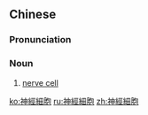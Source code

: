 {{also|神经细胞}}
==Chinese==
{{zh-forms|s=神经细胞|type=22}}

===Pronunciation===
{{zh-pron
|m=shénjīng xìbāo
|c=san4 ging1 sai3 baau1
|cat=n
}}

===Noun===
{{zh-noun}}

# {{lb|zh|cytology}} [[nerve cell]]

[[ko:神經細胞]]
[[ru:神經細胞]]
[[zh:神經細胞]]